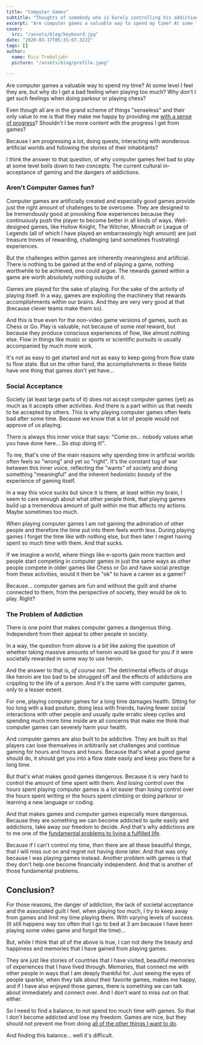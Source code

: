 ```yaml
---
title: "Computer Games"
subtitle: "Thoughts of somebody who is barely controlling his addiction."
excerpt: "Are computer games a valuable way to spend my time? At some level I feel they are, but why do I get a bad feeling when playing too much? Why don't I get such feelings when traveling or listening to music?"
cover: 
  src: "/assets/blog/keyboard.jpg"
date: "2020-03-17T05:35:07.322Z"
tags: []
author:
  name: Rico Trebeljahr
  picture: "/assets/blog/profile.jpeg"

---
```


Are computer games a valuable way to spend my time? At some level I feel they are, but why do I get a bad feeling when playing too much? Why don't I get such feelings when doing parkour or playing chess? 

Even though all are in the grand scheme of things "senseless" and their only value to me is that they make me happy by providing me [with a sense of progress](/posts/sense-of-progress)? Shouldn't I be more content with the progress I get from games? 

Because I am progressing a lot, doing quests, interacting with wonderous artificial worlds and following the stories of their inhabitants? 

I think the answer to that question, of why computer games feel bad to play at some level boils down to two concepts: The current cultural in-acceptance of gaming and the dangers of addictions.

### Aren't Computer Games fun? 

Computer games are artificially created and especially good games provide just the right amount of challenges to be overcome. They are designed to be tremendously good at provoking flow experiences because they continuously push the player to become better in all kinds of ways. Well-designed games, like Hollow Knight, The Witcher, Minecraft or League of Legends (all of which I have played an embarrassingly high amount) are just treasure troves of rewarding, challenging (and sometimes frustrating) experiences.

But the challenges within games are inherently meaningless and artificial. There is nothing to be gained at the end of playing a game, nothing worthwhile to be achieved, one could argue. The rewards gained within a game are worth absolutely nothing outside of it. 

Games are played for the sake of playing. For the sake of the activity of playing itself. In a way, games are exploiting the machinery that rewards accomplishments within our brains. And they are very very good at that (because clever teams make them so).

And this is true even for the non-video game versions of games, such as Chess or Go. Play is valuable, not because of some *real* reward, but because they produce conscious experiences of flow, like almost nothing else. Flow in things like music or sports or scientific pursuits is usually accompanied by much more work.

It's not as easy to get started and not as easy to keep going from flow state to flow state. But on the other hand, the accomplishments in these fields have one thing that games don't yet have...

### Social Acceptance 

Society (at least large parts of it) does not accept computer games (yet) as much as it accepts other activities. And there is a part within us that needs to be accepted by others. This is why playing computer games often feels bad after some time. Because we know that a lot of people would not approve of us playing.

There is always this inner voice that says: "Come on... nobody values what you have done here... So stop doing it!".

To me, that's one of the main reasons why spending time in artificial worlds often feels so "wrong" and yet so "right". It's the constant tug of war between this inner voice, reflecting the "wants" of society and doing something "meaningful" and the inherent hedonistic *beauty* of the experience of gaming itself. 

In a way this voice sucks but since it is there, at least within my brain, I seem to care enough about what other people think, that playing games build up a tremendous amount of guilt within me that affects my actions. Maybe sometimes too much. 

When playing computer games I am not gaining the admiration of other people and therefore the time put into them feels worth less. During playing games I forget the time like with nothing else, but then later I regret having spent so much time with them. And that sucks. 

If we imagine a world, where things like e-sports gain more traction and people start competing in computer games in just the same ways as other people compete in older games like Chess or Go and have social prestige from these activities, would it then be "ok" to have a career as a gamer? 

Because... computer games are fun and without the guilt and shame connected to them, from the perspective of society, they would be ok to play. Right? 

### The Problem of Addiction

There is one point that makes computer games a dangerous thing. Independent from their appeal to other people in society. 

In a way, the question from above is a bit like asking the question of whether taking massive amounts of heroin would be good for you if it were societally rewarded in some way to use heroin. 

And the answer to that is, *of course not*. The detrimental effects of drugs like heroin are too bad to be shrugged off and the effects of addictions are crippling to the life of a person. And it's the same with computer games, only to a lesser extent. 

For one, playing computer games for a long time damages health. Sitting for too long with a bad posture, doing less with friends, having fewer social interactions with other people and usually quite erratic sleep cycles and spending much more time inside are all concerns that make me think that computer games can severely harm your health. 

And computer games are also built to be addictive. They are built so that players can lose themselves in arbitrarily set challenges and continue gaming for hours and hours and hours. Because that's what a good game should do, it should get you into a flow state easily and keep you there for a long time. 

But that's what makes good games dangerous. Because it is very hard to control the amount of time spent with them. And losing control over the hours spent playing computer games is a lot easier than losing control over the hours spent writing or the hours spent climbing or doing parkour or learning a new language or coding. 

And that makes games and computer games especially more dangerous. Because they are something we can become addicted to quite easily and addictions, take away our freedom to decide. And that's why addictions are to me one of the [fundamental problems to living a fulfilled life](/posts/fundamental-problems). 

Because if I can't control my time, then there are all these beautiful things, that I will miss out on and regret not having done later. And that was only because I was playing games instead. Another problem with games is that they don't help one become financially independent. And that is another of those fundamental problems.

## Conclusion? 

For those reasons, the danger of addiction, the lack of societal acceptance and the associated guilt I feel, when playing too much, I try to keep away from games and limit my time playing them. With varying levels of success. (It still happens way too often that I go to bed at 3 am because I have been playing some video game and forgot the time)... 

But, while I think that all of the above is true, I can not deny the beauty and happiness and memories that I have gained from playing games. 

They are just like stories of countries that I have visited, beautiful memories of experiences that I have lived through. Memories, that connect me with other people in ways that I am deeply thankful for. Just seeing the eyes of people sparkle, when they talk about their favorite games, makes me happy, and if I have also enjoyed those games, there is something we can talk about immediately and connect over. And I don't want to miss out on that either. 

So I need to find a balance, to not spend too much time with games. So that I don't become addicted and lose my freedom. Games are nice, but they should not prevent me from doing [all of the other things I want to do](/posts/things-to-do).

And finding this balance... well it's difficult. 
